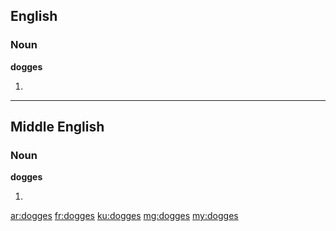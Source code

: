 ==English==

===Noun===
'''dogges'''

# {{plural of|dogge}}

----

==Middle English==

===Noun===
'''dogges'''

# {{plural of|dogge|lang=enm}}

[[ar:dogges]]
[[fr:dogges]]
[[ku:dogges]]
[[mg:dogges]]
[[my:dogges]]